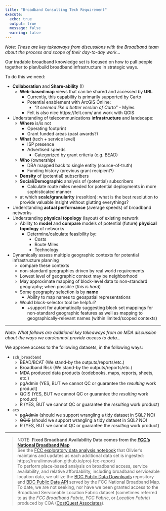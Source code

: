 ```yaml
---
title: "Broadband Consulting Tech Requirement"
execute:
  echo: true
  output: true
  message: false
  warning: false
---
```


_Note: These are key takeaways from discussions with the Broadband team about the process and scope of their day-to-day work..._

Our tradable broadband knowledge set is focused on how to pull people together to plan/build broadband infrastructure in strategic ways.

To do this we need:

  - **Collaboration** and **Share-ability** (!)
      - **Web-based map** views that can be shared and accessed by **URL**
        - Currently, this capability is primarily supported by Carto
        - Potential enablement with ArcGIS Online:
          - “_it seemed like a better version of Carto_” - Myles
        - Felt is also nice https://felt.com/ and work with QGIS
  - Understanding of telecommunications **infrastructure** and landscape:
      - **Where** is/is not
         - Operating footprint
         - Grant funded areas (past awards?)
      - **What** (tech + service level)
        - ISP presence
        - Advertised speeds
          - Categorized by grant criteria (e.g. BEAD)
      - **Who** (ownership)
        - DBA mapped back to single entity (source-of-truth)
        - Funding history (previous grant recipient?)
      - **Density** of (potential) subscribers
      - **Social/Demographic** analysis of (potential) subscribers
          - Calculate route miles needed for potential deployments in more sophisticated manner  
      - at which **scale/granularity** (resoltion): what is the best resolution to provide valuable insight without glutting everythings?
     
  - Understanding **actual performance** (average speeds) of broadband networks
  - Understanding **physical topology** (layout) of existing network
      - Ability to **model** and **compare** models of potential (future) **physical topology** of networks
          - Determine/calculate feasibility by:
            - Costs
            - Route Miles
            - Technology
  - Dynamically assess multiple geographic contexts for potential infrastructure planning
      - compare these contexts
      - non-standard geographies driven by real world requirements
      - Lowest level of geographic context may be neighborhood
      - May approximate mapping of block-level data to non-standard geography; when possible (_this is hard_)
      - Some geography selection is by **name**
        - Ability to map names to geospatial representations
      - Would block-selector tool be helpful?
        - +support for automatically suggesting block set mappings for non-standard geographic features as well as mapping to geographically-relevant names (within limited/scoped contexts)

<hr />

_Note: What follows are additional key takeaways from an MDA discussion about the ways we can/cannot provide access to data..._

We approve access to the following datasets, in the following ways:

- `sch_broadband`
  - BEAD/BCAT (We stand-by the outputs/reports/etc.)
  - Broadband Risk (We stand-by the outputs/reports/etc.)
  - MDA produced data products (codebooks, maps, reports, sheets, etc.)
  - pgAdmin (YES, BUT we cannot QC or guarantee the _resulting_ work product)
  - QGIS (YES, BUT we cannot QC or guarantee the _resulting_ work product)
  - R (YES, BUT we cannot QC or guarantee the _resulting_ work product)

- `acs`
    - ~~pgAdmin~~ (should we support wrangling a tidy dataset in SQL? NO)
    - ~~QGIS~~ (should we support wrangling a tidy dataset in SQL? NO)
    - R (YES, BUT we cannot QC or guarantee the _resulting_ work product)



<hr />

> NOTE: **Fixed Broadband Availability Data comes from the [FCC's National Broadband Map](https://broadbandmap.fcc.gov/data-download/nationwide-data)** <br />
> See the [FCC exploratory data analysis notebook](https://ruralinnovation.github.io/proj-fcc-report/) that Olivier's maintains and updates as each additional data set is ingested: https://ruralinnovation.github.io/proj-fcc-report/ <br />
> To perform place-based analysis on broadband access, service availability, and relative affordability, including broadband serviceable location data, we utilize the [BDC Public Data Downloads](https://broadbandmap.fcc.gov/data-download/nationwide-data) repository and [BDC Public Data API](https://us-fcc.box.com/v/bdc-public-data-api-spec) served by the FCC National Broadband Map. To date, we are not seeking, nor have we been granted access to the Broadband Serviceable Location Fabric dataset (sometimes referred to as the _FCC Broadband Fabric_, _FCC Fabric_, or _Location Fabric_) produced by CQA ([CostQuest Associates](https://www.costquest.com/)).

